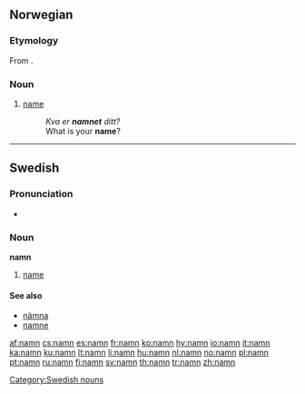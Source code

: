 {{also|nämn}}
==Norwegian==

===Etymology===

From {{etyl|non|nn}} {{term|nafn|lang=non}}.

===Noun===
{{nn-noun-n1}}{{context|nynorsk}}

# [[name]]
#: ''Kva er '''namnet''' ditt?''
#: What is your '''name'''?

----

==Swedish==

===Pronunciation===
* {{audio|Sv-namn.ogg|audio}}

===Noun===
{{sv-noun-n-zero|2=namnet}}
'''namn''' {{n}}

# [[name]]

====See also====
* [[nämna]]
* [[namne]]

[[Category:Swedish nouns]]

[[af:namn]]
[[cs:namn]]
[[es:namn]]
[[fr:namn]]
[[ko:namn]]
[[hy:namn]]
[[io:namn]]
[[it:namn]]
[[ka:namn]]
[[ku:namn]]
[[lt:namn]]
[[li:namn]]
[[hu:namn]]
[[nl:namn]]
[[no:namn]]
[[pl:namn]]
[[pt:namn]]
[[ru:namn]]
[[fi:namn]]
[[sv:namn]]
[[th:namn]]
[[tr:namn]]
[[zh:namn]]